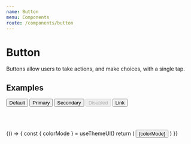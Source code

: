 ```yaml
---
name: Button
menu: Components
route: /components/button
---
```


# Button

Buttons allow users to take actions, and make choices, with a single tap.

## Examples


<Playground>
    <Button variant="contained">Default</Button>
    <Button variant="contained" color="primary">
    Primary
    </Button>
    <Button variant="contained" color="secondary">
    Secondary
    </Button>
    <Button variant="contained" disabled>
    Disabled
    </Button>
    <Button variant="contained" color="primary" href="#contained-buttons">
    Link
    </Button>
</Playground>

<br/><br/>

<Playground>
    {() => {
        const { colorMode } = useThemeUI()
        return (
            <Button
                variant="contained"
                color={colorMode === 'dark' ? 'primary' : 'default'}
            >
                {colorMode}
            </Button>
        )
    }}
</Playground>
